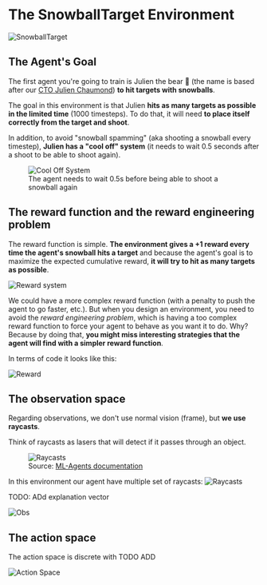 # The SnowballTarget Environment

<img src="https://huggingface.co/datasets/huggingface-deep-rl-course/course-images/resolve/main/en/unit5/snowballtarget.gif" alt="SnowballTarget"/>

## The Agent's Goal

The first agent you're going to train is Julien the bear 🐻 (the name is based after our [CTO Julien Chaumond](https://twitter.com/julien_c)) **to hit targets with snowballs**.

The goal in this environment is that Julien **hits as many targets as possible in the limited time** (1000 timesteps). To do that, it will need **to place itself correctly from the target and shoot**.

In addition, to avoid "snowball spamming" (aka shooting a snowball every timestep), **Julien has a "cool off" system** (it needs to wait 0.5 seconds after a shoot to be able to shoot again).

<figure>
<img src="https://huggingface.co/datasets/huggingface-deep-rl-course/course-images/resolve/main/en/unit7/cooloffsystem.gif" alt="Cool Off System"/>
<figcaption>The agent needs to wait 0.5s before being able to shoot a snowball again</figcaption>
</figure>

## The reward function and the reward engineering problem

The reward function is simple. **The environment gives a +1 reward every time the agent's snowball hits a target** and because the agent's goal is to maximize the expected cumulative reward, **it will try to hit as many targets as possible**.

<img src="https://huggingface.co/datasets/huggingface-deep-rl-course/course-images/resolve/main/en/unit7/snowballtarget_reward.png" alt="Reward system"/>

We could have a more complex reward function (with a penalty to push the agent to go faster, etc.). But when you design an environment, you need to avoid the *reward engineering problem*, which is having a too complex reward function to force your agent to behave as you want it to do.
Why? Because by doing that, **you might miss interesting strategies that the agent will find with a simpler reward function**.

In terms of code it looks like this:

<img src="https://huggingface.co/datasets/huggingface-deep-rl-course/course-images/resolve/main/en/unit7/snowballtarget-reward-code.png" alt="Reward"/>


## The observation space

Regarding observations, we don't use normal vision (frame), but **we use raycasts**.

Think of raycasts as lasers that will detect if it passes through an object.

<figure>
<img src="https://huggingface.co/datasets/huggingface-deep-rl-course/course-images/resolve/main/en/unit5/raycasts.png" alt="Raycasts"/>
<figcaption>Source: <a href="https://github.com/Unity-Technologies/ml-agents">ML-Agents documentation</a></figcaption>
</figure>


In this environment our agent have multiple set of raycasts:
<img src="https://huggingface.co/datasets/huggingface-deep-rl-course/course-images/resolve/main/en/unit7/snowball_target_raycasts.png" alt="Raycasts"/>

TODO: ADd explanation vector

<img src="https://huggingface.co/datasets/huggingface-deep-rl-course/course-images/resolve/main/en/unit5/snowballtarget-obs-code.png" alt="Obs"/>

## The action space

The action space is discrete with TODO ADD

<img src="https://huggingface.co/datasets/huggingface-deep-rl-course/course-images/resolve/main/en/unit5/snowballtarget_action_space.png" alt="Action Space"/>
